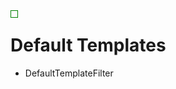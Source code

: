 <div style="float:left; border:thin solid green; padding: 5px; margin-right: 15px;">
{{Template:Callback Types}}
</div>

= Default Templates =

* DefaultTemplateFilter